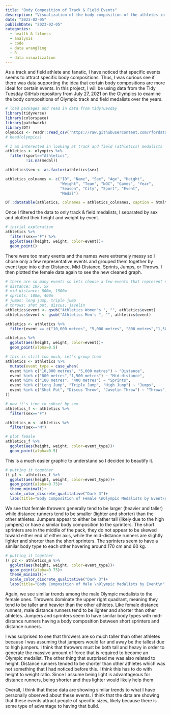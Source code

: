 ```yaml
---
title: "Body Composition of Track & Field Events"
description: "Visualization of the body composition of the athletes in different track and field events. Data from #TidyTuesday."
date: "2023-02-05"
publishDate: "2023-02-05"
categories:
  - health & fitness
  - analysis
  - code
  - data wrangling
  - R
  - data visualization
---
```


As a track and field athlete and fanatic, I have noticed that specific events seems to attract specific body compositions. Thus, I was curious see if there was data supporting the idea that certain body compositions are more ideal for certain events. In this project, I will be using data from the Tidy Tuesday GitHub repository from July 27, 2021 on the Olympics to examine the body compositions of Olympic track and field medalists over the years.

```r
# load packages and read in data from tidyTuesday
library(tidyverse)
library(colorspace)
library(patchwork)
library(DT)
olympics <- readr::read_csv('https://raw.githubusercontent.com/rfordatascience/tidytuesday/master/data/2021/2021-07-27/olympics.csv')
# head(olympics)

# I am interested in looking at track and field (athletics) medalists
athletics <- olympics %>% 
  filter(sport=="Athletics",
         !is.na(medal))

athletics$sex <- as.factor(athletics$sex)

athletics_colnames <- c("ID", "Name", "Sex", "Age", "Height",
                        "Weight", "Team", "NOC", "Games", "Year",
                        "Season", "City", "Sport", "Event",
                        "Medal")

DT::datatable(athletics, colnames = athletics_colnames, caption = htmltools::tags$caption(style = "caption-side: bottom; text-align: center;", htmltools::strong("Table 1: Olympic Track & Field Medalists")), filter = "top", options = list(pageLength = 5, autoWidth = TRUE))
```

Once I filtered the data to only track & field medalists, I separated by sex and plotted their height and weight by event.

```r
# initial exploration
athletics %>% 
  filter(sex=="F") %>% 
  ggplot(aes(height, weight, color=event))+
  geom_point()
```

There were too many events and the names were extremely messy so I chose only a few representative events and grouped them together by event type into either Distance, Mid-Distance, Sprints, Jumps, or Throws. I then plotted the female data again to see the new cleaned graph.

```r
# there are so many events so lets choose a few events that represent some categories
# distance: 10k, 5k
# mid-distance: 800m, 1500m
# sprints: 100m, 400m
# jumps: long jump, triple jump
# throws: shot put, discus, javelin
athletics$event <- gsub("Athletics Women's ", "", athletics$event)
athletics$event <- gsub("Athletics Men's ", "", athletics$event)

athletics <- athletics %>% 
  filter(event == c("10,000 metres", "5,000 metres", "800 metres","1,500 metres", "100 metres", "400 metres", "Long Jump", "Triple Jump", "Shot Put", "Discus Throw", "Javelin Throw"))

athletics %>% 
  ggplot(aes(height, weight, color=event))+
  geom_point(alpha=0.5)

# this is still too much, let's group them
athletics <- athletics %>% 
  mutate(event_type = case_when( 
  event %in% c("10,000 metres", "5,000 metres") ~ "Distance",
  event %in% c("800 metres","1,500 metres") ~ "Mid-distance",
  event %in% c("100 metres", "400 metres") ~ "Sprints",
  event %in% c("Long Jump", "Triple Jump", "High Jump") ~ "Jumps",
  event %in% c("Shot Put", "Discus Throw", "Javelin Throw") ~ "Throws",
))

# now it's time to subset by sex
athletics_f <- athletics %>% 
  filter(sex=="F")

athletics_m <- athletics %>% 
  filter(sex=="M")

# plot female
athletics_f %>% 
  ggplot(aes(height, weight, color=event_type))+
  geom_point(alpha=0.5)
```

This is a much easier graphic to understand so I decided to beautify it.

```r
# putting it together
(( p1 <- athletics_f %>% 
  ggplot(aes(height, weight, color=event_type))+
  geom_point(alpha=0.75)+
  theme_minimal()+
  scale_color_discrete_qualitative("Dark 3")+
  labs(title="Body Composition of Female \nOlympic Medalists by Event\n", x="Height (cm)", y="Weight (kg)", color="Type of Track & Field Event") ))
```

We see that female throwers generally tend to be larger (heavier and taller) while distance runners tend to be smaller (lighter and shorter) than the other athletes. Jumpers appear to either be rather tall (likely due to the high jumpers) or have a similar body composition to the sprinters. The short sprinters are in the middle of the pack, they do not appear to be skewed toward either end of either axis, while the mid-distance runners are slightly lighter and shorter than the short sprinters. The sprinters seem to have a similar body type to each other hovering around 170 cm and 60 kg.

```r
# putting it together
(( p2 <- athletics_m %>% 
  ggplot(aes(height, weight, color=event_type))+
  geom_point(alpha=0.75)+
  theme_minimal()+
  scale_color_discrete_qualitative("Dark 3")+
  labs(title="Body Composition of Male \nOlympic Medalists by Event\n", x="Height (cm)", y="Weight (kg)", color="Type of Track & Field Event") ))
```

Again, we see similar trends among the male Olympic medalists to the female ones. Throwers dominate the upper right quadrant, meaning they tend to be taller and heavier than the other athletes. Like female distance runners, male distance runners tend to be lighter and shorter than other athletes. Jumpers and sprinters seem to have similar body types with mid-distance runners having a body composition between short sprinters and distance runners.

I was surprised to see that throwers are so much taller than other athletes because I was assuming that jumpers would far and away be the tallest due to high jumpers. I think that throwers must be both tall and heavy in order to generate the massive amount of force that is required to become an Olympic medalist. The other thing that surprised me was also related to height. Distance runners tended to be shorter than other athletes which was not something that I had noticed before this. I think this has to do with height to weight ratio. Since I assume being light is advantageous for distance runners, being shorter and thus lighter would likely help them.

Overall, I think that these data are showing similar trends to what I have personally observed about these events. I think that the data are showing that these events attract people of specific sizes, likely because there is some type of advantage to having that build.
